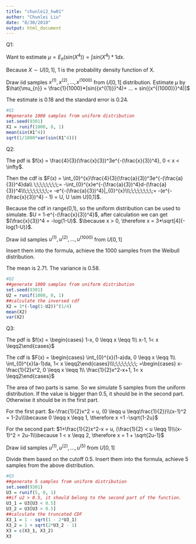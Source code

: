 ```yaml
---
title: "chunlei2_hw01"
author: "Chunlei Liu"
date: "8/30/2018"
output: html_document
---
```

Q1:

Want to estimate $\mu = E_\pi(sin(X^4)) = \int sin(X^4)*1dx$.

Because $X \sim U[0, 1]$, 1 is the probability density function of X.

Draw iid samples $x^{(1)}, x^{(2)}, ..., x^{(1000)}$ from $U[0,1]$ distribution. Estimate $\mu$ by $\hat{\mu_{n}} = \frac{1}{1000}*[sin({x^{(1)}}^4)+ ... + sin({x^{(1000)}}^4)]$

The estimate is 0.18 and the standard error is 0.24.
```r
#Q1
##generate 1000 samples from uniform distribution
set.seed(9301)
X1 = runif(1000, 0, 1)
mean(sin(X1^4))
sqrt(1/1000*var(sin(X1^4)))
```
Q2:

The pdf is $f(x) = \frac{4}{3}(\frac{x}{3})^3e^{-(\frac{x}{3})^4}, 0 < x < \infty$.

Then the cdf is $F(x) = \int_{0}^{x}\frac{4}{3}(\frac{a}{3})^3e^{-(\frac{a}{3})^4}da\\ \;\;\;\;\;\;\;\;= -\int_{0}^{x}e^{-(\frac{a}{3})^4}d-(\frac{a}{3})^4\\\;\;\;\;\;\;\;\;= -e^{-(\frac{a}{3})^4}|_{0}^{x}\\\;\;\;\;\;\;\;\;= -(e^{-(\frac{x}{3})^4} - 1) = U, U \sim U[0,1]$.

Because the cdf in range(0,1), so the uniform distribution can be used to simulate.
$U = 1-e^{-(\frac{x}{3})^4}$, after calculation we can get $(\frac{x}{3})^4 = -log(1-U)$. $\because x > 0, \therefore x = 3*\sqrt[4]{-log(1-U)}$.

Draw iid samples $u^{(1)}, u^{(2)}, ..., u^{(1000)}$ from $U[0,1]$

Insert them into the formula, achieve the 1000 samples from the Weibull distribution.

The mean is 2.71. The variance is 0.58.
```r
#Q2
##generate 1000 samples from uniform distribution
set.seed(9301)
U2 = runif(1000, 0, 1)
##calculate the inversed cdf
X2 = 3*(-log(1-U2))^(1/4)
mean(X2)
var(X2)
```
Q3:

The pdf is $f(x) = \begin{cases} 1-x, 0 \leqq x \leqq 1\\ x-1, 1< x \leqq2\end{cases}$

The cdf is $F(x) = \begin{cases} \int_{0}^{x}(1-a)da, 0 \leqq x \leqq 1\\ \int_{0}^{x}(a-1)da, 1< x \leqq2\end{cases}\\\;\;\;\;\;\;\;\; =\begin{cases} x-\frac{1}{2}x^2, 0 \leqq x \leqq 1\\ \frac{1}{2}x^2-x+1, 1< x \leqq2\end{cases}$

The area of two parts is same. So we simulate 5 samples from the uniform distribution. If the value is bigger than 0.5, it should be in the second part. Otherwise it should be in the first part.

For the first part:
$x-\frac{1}{2}x^2 = u, (0 \leqq u \leqq\frac{1}{2})\\(x-1)^2 = 1-2u\\\because 0 \leqq x \leqq 1, \therefore x =1 -\sqrt{1-2u}$

For the second part:
$1+\frac{1}{2}x^2-x = u, (\frac{1}{2} < u \leqq 1)\\(x-1)^2 = 2u-1\\\because 1 < x \leqq 2, \therefore x = 1 + \sqrt{2u-1}$

Draw iid samples $u^{(1)}, u^{(2)}, ..., u^{(5)}$ from $U[0,1]$

Divide them based on the cutoff 0.5. Insert them into the formula, achieve 5 samples from the above distribution.

```r
#Q3
##generate 5 samples from uniform distribution
set.seed(9301)
U3 = runif(5, 0, 1)
##if u2 > 0.5, it should belong to the second part of the function.
U3_1 = U3[U3 < 0.5]
U3_2 = U3[U3 > 0.5]
##calculate the truncated CDF
X3_1 = 1 - sqrt(1 - 2*U3_1)
X3_2 = 1 + sqrt(2*U3_2 - 1)
X3 = c(X3_1, X3_2)
X3
```


